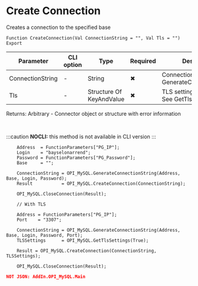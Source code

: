 ﻿---
sidebar_position: 1
description: Create Connection  and other functions to work with MySQL in the Open Integration Package, a free open-source integration library for 1C:Enterprise 8, OneScript and CLI
keywords: [1C, 1С, 1С:Enterprise, 1С:Enterprise 8.3, API, Integration, Services, Exchange, OneScript, CLI, MySQL]
---


# Create Connection 
 Creates a connection to the specified base



`Function CreateConnection(Val ConnectionString = "", Val Tls = "") Export`

  | Parameter | CLI option | Type | Required | Description |
  |-|-|-|-|-|
  | ConnectionString | - | String | &#x2716; | Connection string. See GenerateConnectionString |
  | Tls | - | Structure Of KeyAndValue | &#x2716; | TLS settings, if necessary. See GetTlsSettings |

  
  Returns:  Arbitrary - Connector object or structure with error information

<br/>


:::caution
**NOCLI:** this method is not available in CLI version
:::
<br/>



```bsl title="1C:Enterprise/OneScript code example"
    Address  = FunctionParameters["PG_IP"];
    Login    = "bayselonarrend";
    Password = FunctionParameters["PG_Password"];
    Base     = "";

    ConnectionString = OPI_MySQL.GenerateConnectionString(Address, Base, Login, Password);
    Result           = OPI_MySQL.CreateConnection(ConnectionString);

    OPI_MySQL.CloseConnection(Result);

    // With TLS

    Address = FunctionParameters["PG_IP"];
    Port    = "3307";

    ConnectionString = OPI_MySQL.GenerateConnectionString(Address, Base, Login, Password, Port);
    TLSSettings      = OPI_MySQL.GetTlsSettings(True);

    Result = OPI_MySQL.CreateConnection(ConnectionString, TLSSettings);

    OPI_MySQL.CloseConnection(Result);
```
 



```json title="Result"
NOT JSON: AddIn.OPI_MySQL.Main
```
